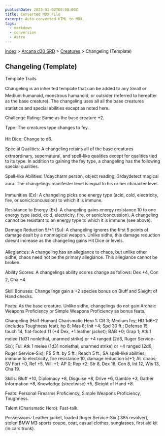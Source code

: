 ```yaml
---
publishDate: 2023-01-02T00:00:00Z
title: Converted MDX File
excerpt: Auto-converted HTML to MDX.
tags:
  - markdown
  - conversion
  - Astro
---
```


[Index](-index) > [Arcana d20 SRD](arcana-d20-srd-index) > [Creatures](arcana-d20-srd-creatures-index) > Changeling (Template)

## Changeling (Template)

Template Traits

Changeling is an inherited template that can be added to any Small or Medium humanoid, monstrous humanoid, or outsider (referred to hereafter as the base creature). The changeling uses all all the base creatures statistics and special abilities except as noted here.

Challenge Rating: Same as the base creature +2.

Type: The creatures type changes to fey.

Hit Dice: Change to d6.

Special Qualities: A changeling retains all of the base creatures extraordinary, supernatural, and spell-like qualities except for qualities tied to its type. In addition to gaining the fey type, a changeling has the following special qualities.

Spell-like Abilities: 1/daycharm person, object reading; 3/daydetect magical aura. The changelings manifester level is equal to his or her character level.

Immunities (Ex): A changeling picks one energy type (acid, cold, electricity, fire, or sonic/concussion) to which it is immune.

Resistance to Energy (Ex): A changeling gains energy resistance 10 to one energy type (acid, cold, electricity, fire, or sonic/concussion). A changeling cannot be resistant to an energy type to which it is immune (see above).

Damage Reduction 5/+1 (Su): A changeling ignores the first 5 points of damage dealt by a nonmagical weapon. Unlike sidhe, this damage reduction doesnt increase as the changeling gains Hit Dice or levels.

Allegiances: A changeling has an allegiance to chaos, but unlike other sidhe, chaos need not be the primary allegiance. This allegiance cannot be broken.

Ability Scores: A changelings ability scores change as follows: Dex +4, Con 2, Cha +4.

Skill Bonuses: Changelings gain a +2 species bonus on Bluff and Sleight of Hand checks.

Feats: As the base creature. Unlike sidhe, changelings do not gain Archaic Weapons Proficiency or Simple Weapons Proficiency as bonus feats.

Changeling (Half-Human) Charismatic Hero 1: CR 3; Medium fey; HD 1d6+2 (includes Toughness feat); hp 8; Mas 8; Init +4; Spd 30 ft.; Defense 15, touch 14, flat-footed 11 (+4 Dex, +1 leather jacket); BAB +0; Grap 1; Atk 1 melee (1d31 nonlethal, unarmed strike) or +4 ranged (2d6, Ruger Service-Six); Full Atk 1 melee (1d31 nonlethal, unarmed strike) or +4 ranged (2d6, Ruger Service-Six); FS 5 ft. by 5 ft.; Reach 5 ft.; SA spell-like abilities, immune to electricity, fire resistance 10, damage reduction 5/+1; AL chaos; SV Fort +0, Ref +5, Will +1; AP 0; Rep +2; Str 8, Dex 18, Con 8, Int 12, Wis 13, Cha 19.

Skills: Bluff +10, Diplomacy +8, Disguise +8, Drive +6, Gamble +3, Gather Information +8, Knowledge (streetwise) +5, Sleight of Hand +8.

Feats: Personal Firearms Proficiency, Simple Weapons Proficiency, Toughness.

Talent (Charismatic Hero): Fast-talk.

Possessions: Leather jacket, loaded Ruger Service-Six (.385 revolver), stolen BMW M3 sports coupe, coat, casual clothes, sunglasses, first aid kit (in cars trunk).
